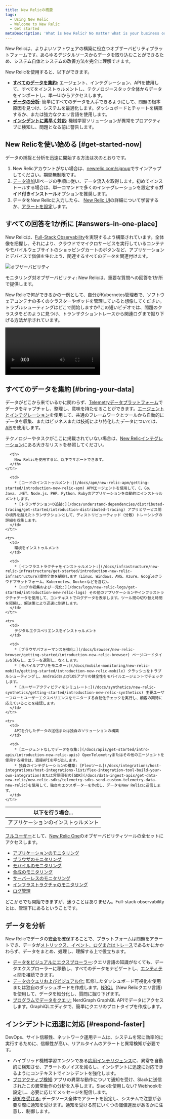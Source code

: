 ```yaml
---
title: New Relicの概要
tags:
  - Using New Relic
  - Welcome to New Relic
  - Get started
metaDescription: 'What is New Relic? No matter what is your business or role, learn how to make the most of our suite of digital intelligence products.'
---
```


New Relicは、よりよいソフトウェアの構築に役立つオブザーバビリティプラットフォームです。あらゆるデジタルソースからデータを取り込むことができるため、システム自体とシステムの改善方法を完全に理解できます。

New Relicを使用すると、以下ができます。

* **[すべてのデータを集約](#bring-your-data):** エージェント、インテグレーション、APIを使用して、すべてをインストゥルメントし、テクノロジースタック全体からデータをインポートし、単一UIからアクセスします。
* [**データの分析**](#analyze-your-data): 簡単にすべてのデータを入手できるようにして、問題の根本原因を見つけ、システムを最適化します。ダッシュボードとチャートを構築するか、または強力なクエリ言語を使用します。
* **[インシデントに素早く対応](#respond-faster)**: 機械学習ソリューションが異常をプロアクティブに検知し、問題となる前に警告します。

## New Relicを使い始める [#get-started-now]

データの捕捉と分析を迅速に開始する方法は次のとおりです。

1. New Relicアカウントがない場合は、[newrelic.com/signup](https://newrelic.com/signup)でサインアップしてください。期間無制限です。
2. [データ追加](https://one.newrelic.com/launcher/nr1-core.settings?pane=eyJuZXJkbGV0SWQiOiJ0dWNzb24ucGxnLWluc3RydW1lbnQtZXZlcnl0aGluZyJ9)UIページの手順に従い、データ流入を取得します。初めてインストールする場合は、単一コマンドで多くのインテグレーションを設定する**ガイド付きインストール**オプションを推奨します。
3. データをNew Relicに入力したら、 [New Relic UI](/docs/new-relic-one/use-new-relic-one/get-started/introduction-new-relic-one)の詳細について学習するか、[アラートを設定](/docs/alerts-applied-intelligence/new-relic-alerts/get-started/introduction-alerts/)します。

## すべての回答を1か所に [#answers-in-one-place]

New Relicは、[Full-Stack Observability](/docs/introduction-full-stack-observability)を実現するよう構築されています。全体像を把握し、それにより、クラウドでマイクロサービスを実行しているコンテナやモバイルウェブサイトのショッピングカートのボタンなど、アプリケーションとデバイスで価値を生むよう、関連するすべてのデータを関連付けます。

![オブザーバビリティ](./images/observability.png "オブザーバビリティ")

<figcaption>
  モニタリング対オブザーバビリティ: New Relicは、重要な質問への回答を1か所で提供します。
</figcaption>

New Relicで何ができるかの一例として、自分がKubernetes管理者で、ソフトウェアコンテナの多くのクラスターやポッドを管理していると想像してください。トラブルシューティングはどこで開始しますか?この短いビデオでは、問題のクラスタをどのように見つけ、トランザクショントレースから関連ログまで掘り下げる方法が示されています。

<Video
  type="wistia"
  id="hytv3kad74"
/>

## すべてのデータを集約 [#bring-your-data]

データがどこから来ているかに関わらず、[Telemetryデータプラットフォーム](/docs/data-ingest-apis/get-data-new-relic/getting-started/get-started-telemetry-data-platform)でデータをキャプチャし、整理し、意味を持たせることができます。[エージェントとインテグレーション](/docs/integrations/intro-integrations/get-started/introduction-new-relic-integrations)を使用して、共通のフレームワークとツールから自動的にデータを収集、またはビジネスまたは技術により特化したデータについては、[API](/docs/apis/get-started/intro-apis/introduction-new-relic-apis)を使用します。

テクノロジーやタスクがここに掲載されていない場合は、[New Relicインテグレーション](https://newrelic.com/integrations)にある大きなリストを参照してください。

<table>
  <thead>
    <tr>
      <th style={{ width: "200px" }}>
        以下を行う場合...
      </th>

      <th>
        New Relicを使用すると、以下でサポートできます。
      </th>
    </tr>
  </thead>

  <tbody>
    <tr>
      <td>
        アプリケーションのインストゥルメント
      </td>

      <td>
        * [コードのインストゥルメント:](/docs/apm/new-relic-apm/getting-started/introduction-new-relic-apm) APMエージェントを使用して、C、Go、Java、.NET、Node.js、PHP、Python、Rubyのアプリケーションを自動的にインストゥルメントします。
        * [トランザクションの追跡:](/docs/understand-dependencies/distributed-tracing/get-started/introduction-distributed-tracing) アプリとサービス間の境界を越えたトランザクションとして、ディストリビューティッド（分散）トレーシングの詳細を収集します。
      </td>
    </tr>

    <tr>
      <td>
        環境をインストゥルメント
      </td>

      <td>
        * [インフラストラクチャをインストゥルメント:](/docs/infrastructure/new-relic-infrastructure/get-started/introduction-new-relic-infrastructure)環境全体を観察します（Linux、Windows、AWS、Azure、Googleクラウドプラットフォーム、Kubernetes、Dockerなどを含む）。
        * [ログの収集および一元化:](/docs/logs/new-relic-logs/get-started/introduction-new-relic-logs) その他のアプリケーションやインフラストラクチャデータを使用して、コンテキストでログデータを表示します。ツール間の切り替え時間を短縮し、解決策により迅速に到達します。
      </td>
    </tr>

    <tr>
      <td>
        デジタルエクスペリエンスをインストゥルメント
      </td>

      <td>
        * [ブラウザパフォーマンスを強化:](/docs/browser/new-relic-browser/getting-started/introduction-new-relic-browser) ページロードタイムを減らし、エラーを選別し、なくします。
        * [モバイルアプリをモニター:](/docs/mobile-monitoring/new-relic-mobile/getting-started/introduction-new-relic-mobile) クラッシュをトラブルシューティングし、AndroidおよびiOSアプリの健全性をモバイルエージェントでチェックします。
        * [ユーザーアクティビティをシミュレート:](/docs/synthetics/new-relic-synthetics/getting-started/introduction-new-relic-synthetics) 主要ユーザーフローとユーザーエクスペリエンスをモニターする自動化チェックを実行し、顧客の期待に応えていることを確認します。
      </td>
    </tr>

    <tr>
      <td>
        APIを介したデータの送信または独自のソリューションの構築
      </td>

      <td>
        * [エージェントなしでデータを収集:](/docs/apis/get-started/intro-apis/introduction-new-relic-apis) OpenTelemetryまたはその他のエージェントを使用する場合は、直接APIを呼び出します。
        * 独自のインテグレーションの構築: [Flexツール](/docs/integrations/host-integrations/host-integrations-list/flex-integration-tool-build-your-own-integration)または言語固有の[SDK](/docs/data-ingest-apis/get-data-new-relic/new-relic-sdks/telemetry-sdks-send-custom-telemetry-data-new-relic)を使用して、独自のエクスポーターを作成し、データをNew Relicに送信します。
      </td>
    </tr>
  </tbody>
</table>

[フルユーザー](/docs/users-roles#user-type)として、[New Relic One](/docs/new-relic-one/use-new-relic-one/get-started/introduction-new-relic-one)のオブザーバビリティツールの全セットにアクセスします。

* [アプリケーションのモニタリング](/docs/apm)
* [ブラウザのモニタリング](/docs/browser)
* [モバイルのモニタリング](/docs/mobile-monitoring)
* [合成のモニタリング](/docs/synthetics)
* [サーバーレスのモニタリング](/docs/serverless-function-monitoring)
* [インフラストラクチャのモニタリング](/docs/infrastructure)
* [ログ管理](/docs/logs)

どこからでも開始できますが、迷うことはありません。Full-stack observabilityとは、管理下にあるということです。

## データを分析

New Relicでデータの[安全](/docs/security/new-relic-security/compliance/data-encryption)を確保することで、プラットフォームは問題をアラートでき、データが[メトリックス、イベント、ログまたはトレース](https://newrelic.com/platform/telemetry-data-101/ "新しいウィンドウにリンクが開きます。")であるかにかかわらず、データをまとめ、処理し、理解する上で役立ちます。

* [データをビジュアルにエクスプローラー](/docs/query-your-data/explore-query-data/data-explorer/introduction-data-explorer):クエリ言語の知識がなくても、データエクスプローラーに移動し、すべてのデータをナビゲートし、[エンティティ](/docs/new-relic-one/use-new-relic-one/core-concepts/what-entity-new-relic)間を接続できます。
* [データのクエリおよびビジュアル化:](/docs/chart-builder/use-chart-builder/get-started/introduction-chart-builder) 監修したダッシュボード可視化を使用または独自のダッシュボードを作成します。[NRQL](/docs/query-data/nrql-new-relic-query-language/getting-started/introduction-nrql)（New Relicクエリ言語）を使用して、データを細分化し、質問に掘り下げます。
* [プログラムでデータをクエリ:](/docs/apis/nerdgraph/get-started/introduction-new-relic-nerdgraph) NerdGraph GraphQL APIでデータにアクセスします。GraphiQLエディタで、簡単にクエリのプロトタイプを作成します。

## インシデントに迅速に対応 [#respond-faster]

DevOps、サイト信頼性、ネットワーク運用チームは、システムを常に効率的に実行するために、信頼性が高い、リアルタイムのアラートと異常検知が必要です。

* ハイブリッド機械学習エンジンである[応用インテリジェンス](/docs/new-relic-one/use-new-relic-one/new-relic-ai/introduction-new-relic-ai)に、異常を自動的に検知させ、アラートのノイズを減らし、インシデントに迅速に対応できるようにコンテキストでインシデントを強化します。
* [プロアクティブ検知](/docs/new-relic-one/use-new-relic-one/new-relic-ai/proactive-detection-new-relic-ai):アプリの異常な動作について通知を受け、Slackに送信されたこの異常動作の分析を入手します。Slackを使用しない? Webhookを設定し、必要に応じてメッセージを配信します。
* [通知を受ける:](/docs/alerts/new-relic-alerts/getting-started/introduction-new-relic-alerts) データソース全体でアラートを設定し、システムで注意が必要な際に通知を受けます。通知を受ける前にいくつの閾値違反があるかに注意し、制御します。